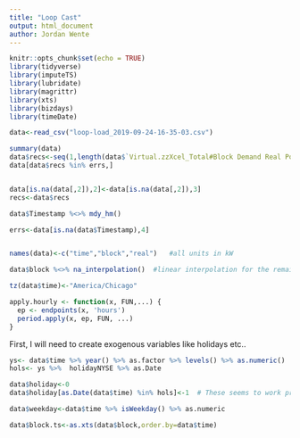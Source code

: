 ```yaml
---
title: "Loop Cast"
output: html_document
author: Jordan Wente
---
```


```r
knitr::opts_chunk$set(echo = TRUE)
library(tidyverse)
library(imputeTS)
library(lubridate)
library(magrittr)
library(xts)
library(bizdays)
library(timeDate)
```
```r

data<-read_csv("loop-load_2019-09-24-16-35-03.csv")

summary(data)
data$recs<-seq(1,length(data$`Virtual.zzXcel_Total#Block Demand Real Power#kW`))
data[data$recs %in% errs,]


data[is.na(data[,2]),2]<-data[is.na(data[,2]),3]
recs<-data$recs

data$Timestamp %<>% mdy_hm() 

errs<-data[is.na(data$Timestamp),4]


names(data)<-c("time","block","real")   #all units in kW

data$block %<>% na_interpolation()  #linear interpolation for the remaining datapoints that don't print

tz(data$time)<-"America/Chicago"

apply.hourly <- function(x, FUN,...) {
  ep <- endpoints(x, 'hours')
  period.apply(x, ep, FUN, ...)
}

```


First, I will need to create exogenous variables like holidays etc..


```r

ys<- data$time %>% year() %>% as.factor %>% levels() %>% as.numeric()
hols<- ys %>%  holidayNYSE %>% as.Date

data$holiday<-0
data$holiday[as.Date(data$time) %in% hols]<-1  # These seems to work pretty well. 

data$weekday<-data$time %>% isWeekday() %>% as.numeric

data$block.ts<-as.xts(data$block,order.by=data$time)

```

